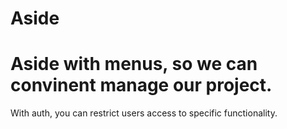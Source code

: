 

<Meta title="Design System|Aside" component={Aside} />

# Aside
# Aside with menus, so we can convinent manage our project. 

With auth, you can restrict users access to specific functionality.

<Preview withToolbar>
  <Story name="standard">
    <Aside title="Storybook Learning" />
  </Story>
</Preview>

<Props of={Aside} />